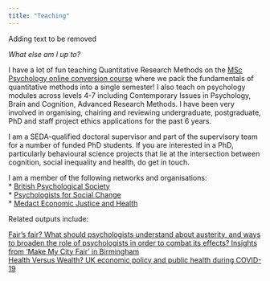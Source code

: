 ```yaml
---
title: "Teaching"
---
```


Adding text to be removed

*What else am I up to?*

I have a lot of fun teaching Quantitative Research Methods on the [MSc Psychology online conversion course](https://www.bcu.ac.uk/courses/psychology-msc-2021-22) where we pack the fundamentals of quantitative methods into a single semester! I also teach on psychology modules across levels 4-7 including Contemporary Issues in Psychology, Brain and Cognition, Advanced Research Methods. I have been very involved in organising, chairing and reviewing undergraduate, postgraduate, PhD and staff project ethics applications for the past 6 years. 

I am a SEDA-qualified doctoral supervisor and part of the supervisory team for a number of funded PhD students. If you are interested in a PhD, particularly behavioural science projects that lie at the intersection between cognition, social inequality and health, do get in touch.

I am a member of the following networks and organisations:  
* [British Psychological Society](https://www.bps.org.uk/)  
* [Psychologists for Social Change](http://www.psychchange.org/)  
* [Medact Economic Justice and Health](https://www.medact.org/membership/groups/economic-justice-health/)  

Related outputs include:

[Fair’s fair? What should psychologists understand about austerity, and ways to broaden the role of psychologists in order to combat its effects? Insights from ‘Make My City Fair’ in Birmingham](https://thepsychologist.bps.org.uk/volume-34/summer-edition/fairs-fair)  
[Health Versus Wealth? UK economic policy and public health during COVID-19](https://www.medact.org/2021/resources/briefings/health-versus-wealth-uk-economic-policy-and-public-health-during-covid-19/)

